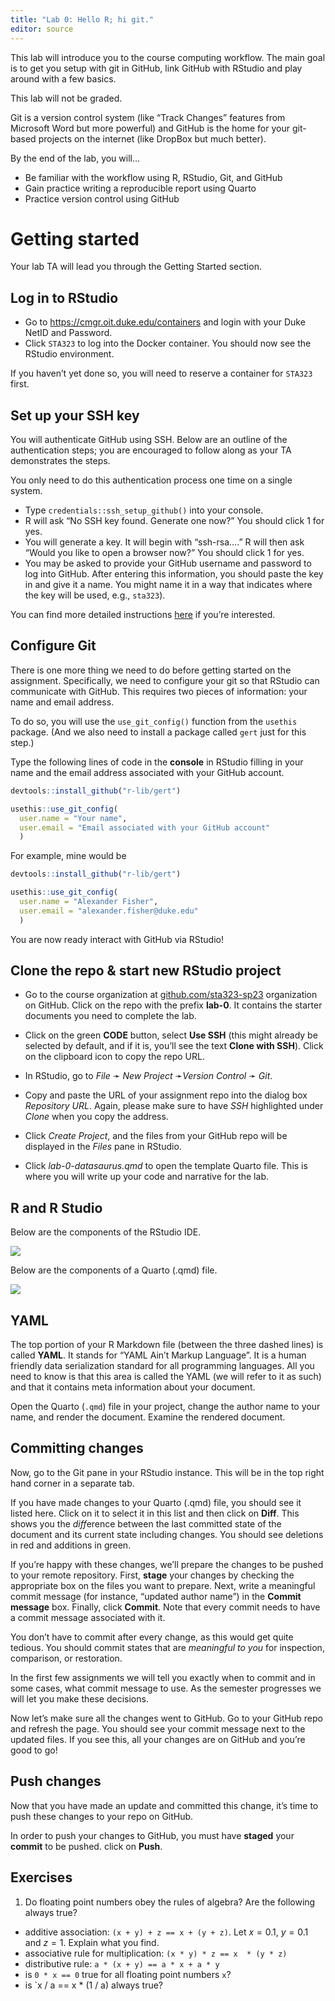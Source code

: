 ```yaml
---
title: "Lab 0: Hello R; hi git."
editor: source
---
```


This lab will introduce you to the course computing workflow. The main goal is to get you setup with git in GitHub, link GitHub with RStudio and play around with a few basics.

::: callout-important
This lab will not be graded.
:::

::: callout-note
Git is a version control system (like "Track Changes" features from Microsoft Word but more powerful) and GitHub is the home for your git-based projects on the internet (like DropBox but much better).
:::

By the end of the lab, you will...

-   Be familiar with the workflow using R, RStudio, Git, and GitHub
-   Gain practice writing a reproducible report using Quarto
-   Practice version control using GitHub

# Getting started

::: callout-important
Your lab TA will lead you through the Getting Started section.
:::

## Log in to RStudio

-   Go to <https://cmgr.oit.duke.edu/containers> and login with your Duke NetID and Password.
-   Click `STA323` to log into the Docker container. You should now see the RStudio environment.

::: callout-warning
If you haven't yet done so, you will need to reserve a container for `STA323` first.
:::

## Set up your SSH key

You will authenticate GitHub using SSH.
Below are an outline of the authentication steps; you are encouraged to follow along as your TA demonstrates the steps.

::: callout-note
You only need to do this authentication process one time on a single system.
:::

-   Type `credentials::ssh_setup_github()` into your console.
-   R will ask "No SSH key found. Generate one now?" You should click 1 for yes.
-   You will generate a key. It will begin with "ssh-rsa...." R will then ask "Would you like to open a browser now?" You should click 1 for yes.
-   You may be asked to provide your GitHub username and password to log into GitHub. After entering this information, you should paste the key in and give it a name. You might name it in a way that indicates where the key will be used, e.g., `sta323`).

You can find more detailed instructions [here](https://github.com/DukeStatSci/github_auth_guide) if you're interested.

## Configure Git

There is one more thing we need to do before getting started on the assignment.
Specifically, we need to configure your git so that RStudio can communicate with GitHub.
This requires two pieces of information: your name and email address.

To do so, you will use the `use_git_config()` function from the `usethis` package.
(And we also need to install a package called `gert` just for this step.)

Type the following lines of code in the **console** in RStudio filling in your name and the email address associated with your GitHub account.

```r
devtools::install_github("r-lib/gert")

usethis::use_git_config(
  user.name = "Your name", 
  user.email = "Email associated with your GitHub account"
  )
```

For example, mine would be

```r
devtools::install_github("r-lib/gert")

usethis::use_git_config(
  user.name = "Alexander Fisher", 
  user.email = "alexander.fisher@duke.edu"
  )
```

You are now ready interact with GitHub via RStudio!

## Clone the repo & start new RStudio project

-   Go to the course organization at [github.com/sta323-sp23](https://github.com/sta323-sp23) organization on GitHub.
    Click on the repo with the prefix **lab-0**.
    It contains the starter documents you need to complete the lab.

-   Click on the green **CODE** button, select **Use SSH** (this might already be selected by default, and if it is, you'll see the text **Clone with SSH**).
    Click on the clipboard icon to copy the repo URL.

-   In RStudio, go to *File* ➛ *New Project* ➛*Version Control* ➛ *Git*.

-   Copy and paste the URL of your assignment repo into the dialog box *Repository URL*. Again, please make sure to have *SSH* highlighted under *Clone* when you copy the address.

-   Click *Create Project*, and the files from your GitHub repo will be displayed in the *Files* pane in RStudio.

-   Click *lab-0-datasaurus.qmd* to open the template Quarto file.
    This is where you will write up your code and narrative for the lab.

## R and R Studio

Below are the components of the RStudio IDE.

![](images/lab-0/rstudio.png){fig-alt="RStudio IDE"}

Below are the components of a Quarto (.qmd) file.

![](images/lab-0/quarto.png){fig-alt="Quarto document"}

## YAML

The top portion of your R Markdown file (between the three dashed lines) is called **YAML**.
It stands for "YAML Ain't Markup Language".
It is a human friendly data serialization standard for all programming languages.
All you need to know is that this area is called the YAML (we will refer to it as such) and that it contains meta information about your document.

::: callout-important
Open the Quarto (`.qmd`) file in your project, change the author name to your name, and render the document.
Examine the rendered document.
:::

## Committing changes

Now, go to the Git pane in your RStudio instance.
This will be in the top right hand corner in a separate tab.

If you have made changes to your Quarto (.qmd) file, you should see it listed here.
Click on it to select it in this list and then click on **Diff**.
This shows you the *diff*erence between the last committed state of the document and its current state including changes.
You should see deletions in red and additions in green.

If you're happy with these changes, we'll prepare the changes to be pushed to your remote repository.
First, **stage** your changes by checking the appropriate box on the files you want to prepare.
Next, write a meaningful commit message (for instance, "updated author name") in the **Commit message** box.
Finally, click **Commit**.
Note that every commit needs to have a commit message associated with it.

You don't have to commit after every change, as this would get quite tedious.
You should commit states that are *meaningful to you* for inspection, comparison, or restoration.

In the first few assignments we will tell you exactly when to commit and in some cases, what commit message to use.
As the semester progresses we will let you make these decisions.

Now let's make sure all the changes went to GitHub.
Go to your GitHub repo and refresh the page.
You should see your commit message next to the updated files.
If you see this, all your changes are on GitHub and you're good to go!

## Push changes

Now that you have made an update and committed this change, it's time to push these changes to your repo on GitHub.

In order to push your changes to GitHub, you must have **staged** your **commit** to be pushed.
click on **Push**.


## Exercises

1. Do floating point numbers obey the rules of algebra? Are the following always true?

- additive association: `(x + y) + z == x + (y + z)`. Let $x = 0.1$, $y = 0.1$ and $z = 1$. Explain what you find.
- associative rule for multiplication: `(x * y) * z == x  * (y * z)`
- distributive rule: `a * (x + y) == a * x + a * y`
- is `0 * x == 0` true for all floating point numbers `x`?
- is `x / a == x * (1 / a) always true?


